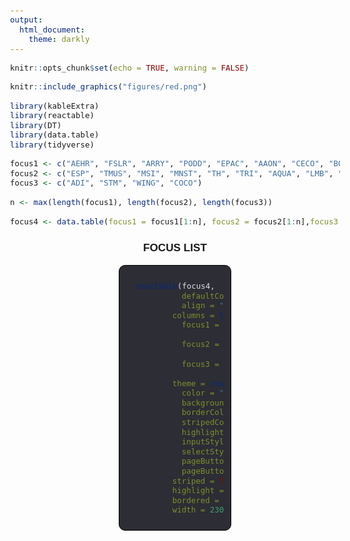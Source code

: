---
output: 
  html_document:
    theme: darkly
---

<style type="text/css">
  body{
  font-size: 11pt;
  font-family: Arial
}
.box {
  height: auto;
  width: 30%;
  background-color: hsl(233, 9%, 19%);
  color: hsl(233, 9%, 87%);
  padding: 10px;
  border: solid 1px black;
  border-radius: 10px;
}
</style>


```{r setup, include=FALSE}
knitr::opts_chunk$set(echo = TRUE, warning = FALSE)
```

```{r STEM Model, echo=FALSE, out.width="12%", fig.cap="Stock Feedback", fig.align='right'}
knitr::include_graphics("figures/red.png")
```

```{r Library, include = FALSE}
library(kableExtra)
library(reactable)
library(DT)
library(data.table)
library(tidyverse)
```


```{r, echo=FALSE}
focus1 <- c("AEHR", "FSLR", "ARRY", "PODD", "EPAC", "AAON", "CECO", "BOWL", "ACLS", "HROW")
focus2 <- c("ESP", "TMUS", "MSI", "MNST", "TH", "TRI", "AQUA", "LMB", "MCHP", "CDNS")
focus3 <- c("ADI", "STM", "WING", "COCO")

n <- max(length(focus1), length(focus2), length(focus3))

focus4 <- data.table(focus1 = focus1[1:n], focus2 = focus2[1:n],focus3 = focus3[1:n])


```



<center>

### FOCUS LIST

<div class="box">
```{r, echo=FALSE}
reactable(focus4,
            defaultColDef = colDef(
            align = "center"),
          columns = list(
            focus1 = colDef(name = "-----", 
                           width = 75),
            focus2 = colDef(name = "-----", 
                           width = 75),
            focus3 = colDef(name = "-----", 
                           width = 75)),
          theme = reactableTheme(
            color = "hsl(233, 9%, 87%)",
            backgroundColor = "hsl(233, 9%, 19%)",
            borderColor = "hsl(233, 9%, 21%)",
            stripedColor = "hsl(233, 12%, 22%)",
            highlightColor = "hsl(233, 12%, 24%)",
            inputStyle = list(backgroundColor = "hsl(233, 9%, 25%)"),
            selectStyle = list(backgroundColor = "hsl(233, 9%, 25%)"),
            pageButtonHoverStyle = list(backgroundColor = "hsl(233, 9%, 25%)"),
            pageButtonActiveStyle = list(backgroundColor = "hsl(233, 9%, 28%)")),
          striped = TRUE,
          highlight = TRUE,
          bordered = TRUE,
          width = 230)
```

</div>

</center>